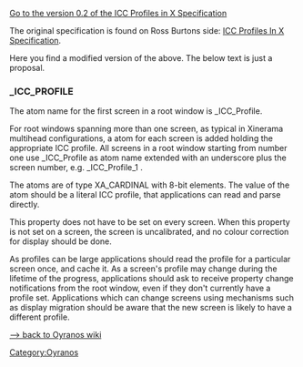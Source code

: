 [http://www.oyranos.org/wiki/index.php?title=ICC_Profiles_in_X_Specification_0.2 Go to the version 0.2 of the ICC Profiles in X Specification]

The original specification is found on Ross Burtons side: [http://www.burtonini.com/computing/x-icc-profiles-spec-0.1.html ICC Profiles In X Specification].

Here you find a modified version of the above. The below text is just a proposal.


=== _ICC_PROFILE ===

The atom name for the first screen in a root window is _ICC_Profile.

For root windows spanning more than one screen, as typical in Xinerama 
multihead configurations, a atom for each screen is added holding the 
appropriate ICC profile. All screens in a root window starting from 
number one use _ICC_Profile as atom name extended with an underscore plus 
the screen number, e.g. _ICC_Profile_1 .

The atoms are of type <span class="type">XA_CARDINAL</span> with 8-bit
elements. The value of the atom should be a literal ICC profile, that
applications can read and parse directly.

This property does not have to be set on every screen.  When this
property is not set on a screen, the screen is uncalibrated, and no
colour correction for display should be done.

As profiles can be large applications should read the profile for a
particular screen once, and cache it.  As a screen's profile may change
during the lifetime of the progress, applications should ask to receive
property change notifications from the root window, even if they don't
currently have a profile set.  Applications which can change screens
using mechanisms such as display migration should be aware that the new
screen is likely to have a different profile.


[[Oyranos|--> back to Oyranos wiki]]

[[Category:Oyranos]]